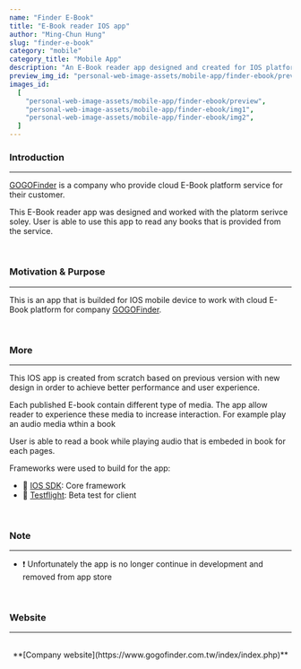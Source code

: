 ```yaml
---
name: "Finder E-Book"
title: "E-Book reader IOS app"
author: "Ming-Chun Hung"
slug: "finder-e-book"
category: "mobile"
category_title: "Mobile App"
description: "An E-Book reader app designed and created for IOS platform to read online books from GOGOFinder company."
preview_img_id: "personal-web-image-assets/mobile-app/finder-ebook/preview"
images_id:
  [
    "personal-web-image-assets/mobile-app/finder-ebook/preview",
    "personal-web-image-assets/mobile-app/finder-ebook/img1",
    "personal-web-image-assets/mobile-app/finder-ebook/img2",
  ]
---
```


### Introduction

---

[GOGOFinder](https://www.gogofinder.com.tw/index/index.php) is a company who
provide cloud E-Book platform service for their customer.

This E-Book reader app was designed and worked with the platorm serivce soley.
User is able to use this app to read any books that is provided from the service.

<br />

### Motivation & Purpose

---

This is an app that is builded for IOS mobile device to work with cloud E-Book platform
for company [GOGOFinder](https://www.gogofinder.com.tw/index/index.php).

<br />

### More

---

This IOS app is created from scratch based on previous version with new design
in order to achieve better performance and user experience.

Each published E-book contain different type of media. The app allow reader to
experience these media to increase interaction. For example play an audio
media wthin a book

User is able to read a book while playing audio that is embeded in book for
each pages.

Frameworks were used to build for the app:

- 🧰 [IOS SDK](https://developer.apple.com/whats-new/): Core framework
- 🧰 [Testflight](https://testflight.apple.com/): Beta test for client

<br />

### Note

---

- ❗️ Unfortunately the app is no longer continue in development and removed from app store

<br />

### Website

---

<br />
<center>
  **[Company website](https://www.gogofinder.com.tw/index/index.php)**
</center>

<br />
